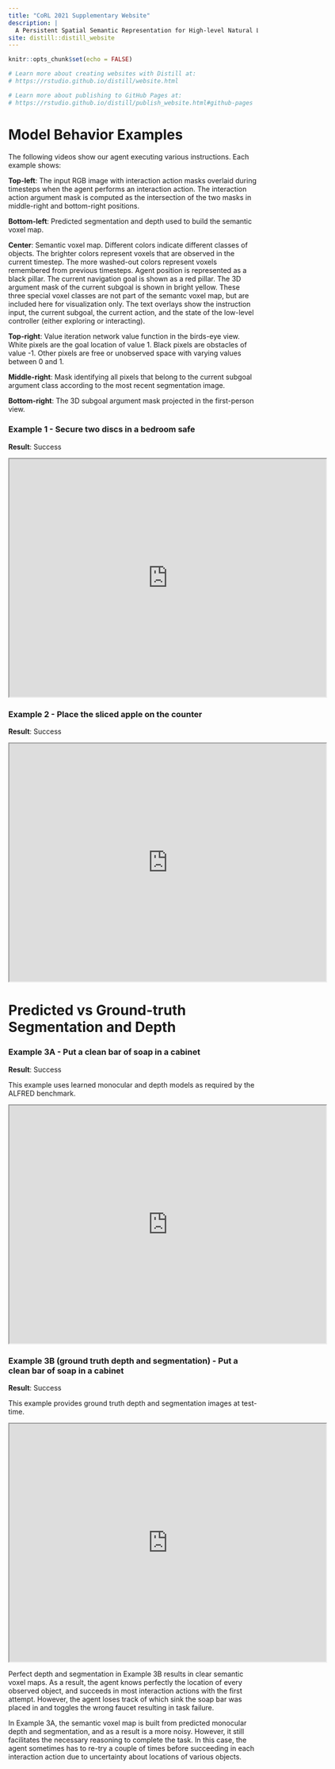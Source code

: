 ```yaml
---
title: "CoRL 2021 Supplementary Website"
description: |
  A Persistent Spatial Semantic Representation for High-level Natural Language Instruction Execution
site: distill::distill_website
---
```


```r
knitr::opts_chunk$set(echo = FALSE)

# Learn more about creating websites with Distill at:
# https://rstudio.github.io/distill/website.html

# Learn more about publishing to GitHub Pages at:
# https://rstudio.github.io/distill/publish_website.html#github-pages

```

# Model Behavior Examples

The following videos show our agent executing various instructions.
Each example shows:

__Top-left__: The input RGB image with interaction action masks overlaid during timesteps when the agent performs an interaction action.
The interaction action argument mask is computed as the intersection of the two masks in middle-right and bottom-right positions.

__Bottom-left__: Predicted segmentation and depth used to build the semantic voxel map.

__Center__: Semantic voxel map. Different colors indicate different classes of objects. The brighter colors represent voxels that are observed in the current timestep. The more washed-out colors represent voxels remembered from previous timesteps.
Agent position is represented as a black pillar.
The current navigation goal is shown as a red pillar.
The 3D argument mask of the current subgoal is shown in bright yellow.
These three special voxel classes are not part of the semantc voxel map, but are included here for visualization only.
The text overlays show the instruction input, the current subgoal, the current action, and the state of the low-level controller (either exploring or interacting).

__Top-right__: Value iteration network value function in the birds-eye view.
White pixels are the goal location of value 1.
Black pixels are obstacles of value -1.
Other pixels are free or unobserved space with varying values between 0 and 1.

__Middle-right__: Mask identifying all pixels that belong to the current subgoal argument class according to the most recent segmentation image.

__Bottom-right__: The 3D subgoal argument mask projected in the first-person view.


### Example 1 - Secure two discs in a bedroom safe
__Result__: Success

<iframe src="https://drive.google.com/file/d/1APKe3cR_-vliyU2elT5Un30w7PvkEdYs/preview" width="640" height="480" allow="autoplay"></iframe>


### Example 2 - Place the sliced apple on the counter
__Result__: Success

<iframe src="https://drive.google.com/file/d/1j8BJ_ALoXGyf8a-IOkmQAg38awSWYt6f/preview" width="640" height="480" allow="autoplay"></iframe>

# Predicted vs Ground-truth Segmentation and Depth
### Example 3A - Put a clean bar of soap in a cabinet
__Result__: Success

This example uses learned monocular and depth models as required by the ALFRED benchmark.

<iframe src="https://drive.google.com/file/d/1h4k2nA0bJMO9lw8uq-Bn6TSDgkS8GT6c/preview" width="640" height="480" allow="autoplay"></iframe>

### Example 3B (ground truth depth and segmentation) - Put a clean bar of soap in a cabinet
__Result__: Success

This example provides ground truth depth and segmentation images at test-time.

<iframe src="https://drive.google.com/file/d/1N7My6P75vUAc-LWrKrym4RqK29FgrL2M/preview" width="640" height="480" allow="autoplay"></iframe>

Perfect depth and segmentation in Example 3B results in clear semantic voxel maps. As a result, the agent knows perfectly the location of every observed object, and succeeds in most interaction actions with the first attempt.
However, the agent loses track of which sink the soap bar was placed in and toggles the wrong faucet resulting in task failure.

In Example 3A, the semantic voxel map is built from predicted monocular depth and segmentation, and as a result is a more noisy. However, it still facilitates the necessary reasoning to complete the task. In this case, the agent sometimes has to re-try a couple of times before succeeding in each interaction action due to uncertainty about locations of various objects.